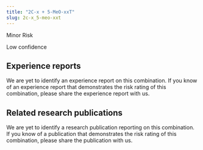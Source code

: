 ---
title: "2C-x + 5-MeO-xxT"
slug: 2c-x_5-meo-xxt
---
Minor Risk

Low confidence

## Experience reports
We are yet to identify an experience report on this combination. If you know of an experience report that demonstrates the risk rating of this combination, please share the experience report with us.

## Related research publications
We are yet to identify a research publication reporting on this combination. If you know of a publication that demonstrates the risk rating of this combination, please share the publication with us.
